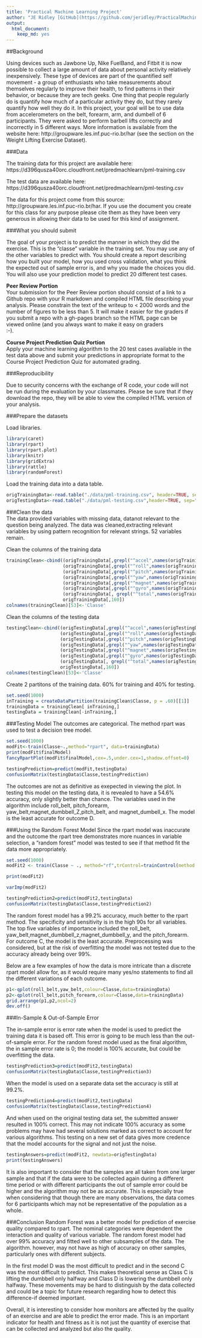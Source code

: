 ---
title: 'Practical Machine Learning Project'
author: "JE Ridley [GitHub](https://github.com/jeridley/PracticalMachineLearning)"
output:
  html_document:
    keep_md: yes
---

##Background

Using devices such as Jawbone Up, Nike FuelBand, and Fitbit it is now possible to collect a large amount of data about personal activity relatively inexpensively. These type of devices are part of the quantified self movement - a group of enthusiasts who take measurements about themselves regularly to improve their health, to find patterns in their behavior, or because they are tech geeks. One thing that people regularly do is quantify how much of a particular activity they do, but they rarely quantify how well they do it. In this project, your goal will be to use data from accelerometers on the belt, forearm, arm, and dumbell of 6 participants. They were asked to perform barbell lifts correctly and incorrectly in 5 different ways. More information is available from the website here: http://groupware.les.inf.puc-rio.br/har (see the section on the Weight Lifting Exercise Dataset). 

###Data

The training data for this project are available here:  
https://d396qusza40orc.cloudfront.net/predmachlearn/pml-training.csv

The test data are available here:  
https://d396qusza40orc.cloudfront.net/predmachlearn/pml-testing.csv

The data for this project come from this source: http://groupware.les.inf.puc-rio.br/har. If you use the document you create for this class for any purpose please cite them as they have been very generous in allowing their data to be used for this kind of assignment. 

###What you should submit

The goal of your project is to predict the manner in which they did the exercise. This is the "classe" variable in the training set. You may use any of the other variables to predict with. You should create a report describing how you built your model, how you used cross validation, what you think the expected out of sample error is, and why you made the choices you did. You will also use your prediction model to predict 20 different test cases. 

**Peer Review Portion**  
Your submission for the Peer Review portion should consist of a link to a Github repo with your R markdown and compiled HTML file describing your analysis. Please constrain the text of the writeup to < 2000 words and the number of figures to be less than 5. It will make it easier for the graders if you submit a repo with a gh-pages branch so the HTML page can be viewed online (and you always want to make it easy on graders  
:-).

**Course Project Prediction Quiz Portion**  
Apply your machine learning algorithm to the 20 test cases available in the test data above and submit your predictions in appropriate format to the Course Project Prediction Quiz for automated grading.


###Reproducibility

Due to security concerns with the exchange of R code, your code will not be run during the evaluation by your classmates. Please be sure that if they download the repo, they will be able to view the compiled HTML version of your analysis. 


###Prepare the datasets

Load libraries.
```{r eval=TRUE, message=FALSE, warning=FALSE}
library(caret)
library(rpart)
library(rpart.plot)
library(knitr)
library(gridExtra)
library(rattle)
library(randomForest)
```

Load the training data into a data table.
```{r eval=TRUE, message=TRUE, tidy=TRUE, warning=FALSE}
origTrainingData<-read.table("./data/pml-training.csv", header=TRUE, sep=",")
origTestingData<-read.table("./data/pml-testing.csv",header=TRUE, sep=",")
```

###Clean the data  
The data provided variables with missing data, datanot relevant to the question being analyzed. The data was cleaned,extracting relevant variables by using pattern recognition for relevant strings. 52 variables remain.  


Clean the columns of the training data
```{r eval=TRUE, message=TRUE, tidy=TRUE, warning=FALSE}
trainingClean<-cbind((origTrainingData[,grepl("^accel",names(origTrainingData))]),
                     (origTrainingData[,grepl("^roll",names(origTrainingData))]),
                     (origTrainingData[,grepl("^pitch",names(origTrainingData))]),
                     (origTrainingData[,grepl("^yaw",names(origTrainingData))]),
                     (origTrainingData[,grepl("^magnet",names(origTrainingData))]),
                     (origTrainingData[,grepl("^gyro",names(origTrainingData))]), 
                     (origTrainingData[, grepl("^total",names(origTrainingData))]), 
                     origTrainingData[,160])
colnames(trainingClean)[53]<-'Classe'
```

Clean the columns of the testing data
```{r eval=TRUE, message=TRUE, tidy=TRUE, warning=FALSE}
testingClean<-cbind((origTestingData[,grepl("^accel",names(origTestingData))]),
                    (origTestingData[,grepl("^roll",names(origTestingData))]),
                    (origTestingData[,grepl("^pitch",names(origTestingData))]),
                    (origTestingData[,grepl("^yaw",names(origTestingData))]),
                    (origTestingData[,grepl("^magnet",names(origTestingData))]),
                    (origTestingData[,grepl("^gyro",names(origTestingData))]), 
                    (origTestingData[, grepl("^total",names(origTestingData))]), 
                    origTestingData[,160])
colnames(testingClean)[53]<-'Classe'
```

Create 2 partitons of the training data. 60% for training and 40% for testing. 
```{r eval=TRUE, message=TRUE, tidy=TRUE, warning=FALSE}
set.seed(1000)
inTraining = createDataPartition(trainingClean$Classe, p = .60)[[1]]
trainingData = trainingClean[ inTraining,]
testingData = trainingClean[-inTraining,]
```
###Testing Model
The outcomes are categorical. The method rpart was used to test a decision tree model.
```{r eval=TRUE, message=TRUE, tidy=TRUE, warning=FALSE}
set.seed(1000)
modFit<-train(Classe~.,method="rpart", data=trainingData)
print(modFit$finalModel)
fancyRpartPlot(modFit$finalModel,cex=.5,under.cex=1,shadow.offset=0)
```

```{r eval=TRUE, message=TRUE, tidy=TRUE, warning=FALSE}
testingPrediction=predict(modFit,testingData)
confusionMatrix(testingData$Classe,testingPrediction)
```

The outcomes are not as definitive as exepected in viewing the plot. In testing this model on the testing data, it is revealed to have a 54.6% accuracy, only slightly better than chance. The variables used in the algorithm include roll_belt, pitch_forearm, yaw_belt,magnet_dumbbell_Z,pitch_belt, and magnet_dumbell_x. The model is the least accurate for outcome D.

###Using the Random Forest Model
Since the rpart model was inaccurate and the outcome the rpart tree demonstrates more nuances in variable selection, a "random forest" model was tested to see if that method fit the data more appropriately.
```{r eval=TRUE, message=TRUE, tidy=TRUE, warning=FALSE}
set.seed(1000)
modFit2 <- train(Classe ~ ., method="rf",trControl=trainControl(method = "cv", number = 4), data=trainingData)
```
```{r eval=TRUE, message=TRUE, tidy=TRUE, warning=FALSE}
print(modFit2)
```
```{r eval=TRUE, message=TRUE, tidy=TRUE, warning=FALSE}
varImp(modFit2)
```
```{r eval=TRUE, message=TRUE, tidy=TRUE, warning=FALSE}
testingPrediction2=predict(modFit2,testingData)
confusionMatrix(testingData$Classe,testingPrediction2)
```

The random forest model has a 99.2% accuracy, much better to the rpart method. The specificity and sensitivity is in the high 90s for all variables. The top five variables of importance included the roll_belt, yaw_belt,magnet_dumbbell_z,magnet_dumbbell_y, and the pitch_forearm. For outcome C, the model is the least accurate. Preprocessing was considered, but at the risk of overfitting the model was not tested due to the accuracy already being over 99%.

Below are a few examples of how the data is more intricate than a discrete rpart model allow for, as it would require many yes/no statements to find all the different variations of each outcome.


```{r eval=TRUE, message=TRUE, tidy=TRUE, warning=FALSE}
p1<-qplot(roll_belt,yaw_belt,colour=Classe,data=trainingData)
p2<-qplot(roll_belt,pitch_forearm,colour=Classe,data=trainingData)
grid.arrange(p1,p2,ncol=2)
dev.off()
```

###In-Sample & Out-of-Sample Error

The in-sample error is error rate when the model is used to predict the training data it is based off. This error is going to be much less than the out-of-sample error. For the random forest model used as the final algorithm, the in sample error rate is 0; the model is 100% accurate, but could be overfitting the data.

```{r eval=TRUE, message=TRUE, tidy=TRUE, warning=FALSE}
testingPrediction3=predict(modFit2,testingData)
confusionMatrix(testingData$Classe,testingPrediction3)
```

When the model is used on a separate data set the accuracy is still at 99.2%.
```{r eval=TRUE, message=TRUE, tidy=TRUE, warning=FALSE}
testingPrediction4=predict(modFit2,testingData)
confusionMatrix(testingData$Classe,testingPrediction4)
```
And when used on the original testing data set, the submitted answer resulted in 100% correct. This may not indicate 100% accuracy as some problems may have had several solutions marked as correct to account for various algorithms. This testing on a new set of data gives more credence that the model accounts for the signal and not just the noise.

```{r eval=TRUE, message=TRUE, tidy=TRUE, warning=FALSE}
testingAnswers=predict(modFit2, newdata=origTestingData)
print(testingAnswers)
```

It is also important to consider that the samples are all taken from one larger sample and that if the data were to be collected again during a different time period or with different participants the out of sample error could be higher and the algorithm may not be as accurate. This is especially true when considering that though there are many observations, the data comes for 6 participants which may not be representative of the population as a whole.

###Conclusion
Random Forest was a better model for prediction of exercise quality compared to rpart. The nominal categories were dependent the interaction and quality of various variable. The random forest model had over 99% accuracy and fitted well to other subsamples of the data. The algorithm. however,  may not have as high of accuracy on other samples, particularly ones with different subjects.

In the first model D was the most difficult to predict and in the second C was the most difficult to predict. This makes theoretical sense as Class C is lifting the dumbbell only halfway and Class D is lowering the dumbbell only halfway. These movements may be hard to distinguish by the data collected and could be a topic for future research regarding how to detect this difference-if deemed important.

Overall, it is interesting to consider how monitors are affected by the quality of an exercise and are able to predict the error made. This is an important indicator for health and fitness as it is not just the quantity of exercise that can be collected and analyzed but also the quality.